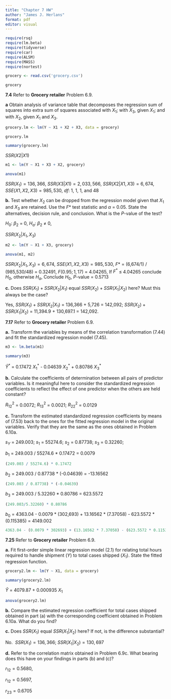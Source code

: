 ```yaml
---
title: "Chapter 7 HW"
author: "James J. Herlans"
format: pdf
editor: visual
---
```


```r
require(rsq)
require(lm.beta)
require(tidyverse)
require(car)
require(ALSM)
require(MASS)
require(nortest)
```

```r
grocery <- read.csv('grocery.csv')
```

```r
grocery
```

**7.4** Refer to **Grocery retailer** Problem 6.9.

**a** Obtain analysis of variance table that decomposes the regression sum of squares into extra sum of squares associated with $X_{1}$; with $X_{3}$, given $X_{1}$; and with $X_{2}$, given $X_{1}$ and $X_{3}$.


```r
grocery.lm <- lm(Y ~ X1 + X2 + X3, data = grocery)
```

```r
grocery.lm
```

```r
summary(grocery.lm)
```

$SSR(X2|X1)$

```r
m1 <- lm(Y ~ X1 + X3 + X2, grocery)
```

```r
anova(m1)
```
$SSR(X_{1}) = 136,366$,
$SSR(X3|X1) = 2,033,566$,
$SSR(X2|X1,X3) = 6,674$,
$SSE(X1,X2,X3) = 985,530$, 
$df$: 1, 1, 1, and 48

**b.** Test whether $X_{2}$ can be dropped from the regression model given that $X_{1}$ and $X_{3}$ are retained. Use the $F$* test statistic and $\alpha$ = 0.05. State the alternatives, decision rule, and conclusion. What is the $P$-value of the test?

$H_{0}$: $\beta_{2}$ = 0, $H_{a}$: $\beta_{2}$ $\neq$ 0,

$SSR(X_{2}|X_{1},X_{3})$

```r
m2 <- lm(Y ~ X1 + X3, grocery)
```

```r
anova(m1, m2)
```
$SSR(X_{2}|X_{1},X_{3}) = 6,674$,
$SSE(X1,X2,X3) = 985,530$, 
$F$* = (6,674/1) / (985,530/48) = 0.32491,
$F(0.95; 1,17)$ = 4.04265,
If $F^{*}$ $\leq$ 4.04265 conclude $H_{0}$, otherwise $H_{a}$,
Conclude $H_{0}$, $P$-value = 0.5713

**c.** Does $SSR(X_{1}) + SSR(X_{2} | X_{1})$ equal $SSR(X_{2}) + SSR(X_{1} | X_{2})$ here? Must this always be the case?

Yes, $SSR(X_{1}) + SSR(X_{2} | X_{1})$ = 136,366 + 5,726 = 142,092;
$SSR(X_{2}) + SSR(X_{1} | X_{2})$ = 11,394.9 + 130,697.1 = 142,092.


**7.17** Refer to **Grocery retailer** Problem 6.9. 

**a.** Transform the variables by means of the correlation transformation (7.44) and fit the standardized regression model (7.45).

```r
m3 <- lm.beta(m1)
```

```r
summary(m3)
```
$\hat Y^{*}$ = 0.17472 $X_{1}^*$ - 0.04639 $X_{2}^*$ + 0.80786 $X_{3}^*$

**b.** Calculate the coefficients of determination between all pairs of predictor variables. Is it meaningful here to consider the standardized regression coefficients to reflect the effect of one predictor when the others are held constant?

$R^{2}_{12}$ = 0.0072;
$R^{2}_{13}$ = 0.0021;
$R^{2}_{22}$ = 0.0129

**c.** Transform the estimated standardized regression coefficients by means of (7.53) back to the ones for the fitted regression model in the original variables. Verify that they are the same as the ones obtained in Problem 6.10a.

$s_{Y}$ = 249.003;
$s_{1}$ = 55274.6;
$s_{2}$ = 0.87738;
$s_{3}$ = 0.32260;

$b_{1}$ = 249.003 / 55274.6 * 0.17472 = 0.0079

```r
(249.003 / 55274.6) * 0.17472
```


$b_{2}$ = 249.003 / 0.87738 * (-0.04639) = -13.16562

```r
(249.003 / 0.87738) * (-0.04639)
```

$b_{3}$ = 249.003 / 5.32260 * 0.80786 = 623.5572

```r
(249.003/5.32260) * 0.80786
```

$b_{0}$ = 4363.04 - 0.0079 * (302,693) + 13.16562 * (7.37058) - 623.5572 * (0.115385) = 4149.002

```r
4363.04 - (0.0079 * 302693) + (13.16562 * 7.37058) - (623.5572 * 0.115385)
```

**7.25** Refer to **Grocery retailer** Problem 6.9. 

**a.** Fit first-order simple linear regression model (2.1) for relating total hours required to handle shipment ($Y$) to total cases shipped ($X_{1}$). State the fitted regression function.

```r
grocery2.lm <- lm(Y ~ X1, data = grocery)
```

```r
summary(grocery2.lm)
```
$\hat Y$ = 4079.87 + 0.000935 $X_{1}$

```r
anova(grocery2.lm)
```

**b.** Compare the estimated regression coefficient for total cases shipped obtained in part (a) with the corresponding coefficient obtained in Problem 6.10a. What do you find?

**c.** Does $SSR(X_{1})$ equal $SSR(X_{1} | X_{2})$ here? If not, is the difference substantial?

No. 
$SSR(X_{1}) = 136,366$;
$SSR(X_{1} | X_{2}) = 130,697$

**d.** Refer to the correlation matrix obtained in Problem 6.9c. What bearing does this have on your findings in parts (b) and (c)?

$r_{12} = 0.5680$,

$r_{12} = 0.5697$,

$r_{23} = 0.6705$























